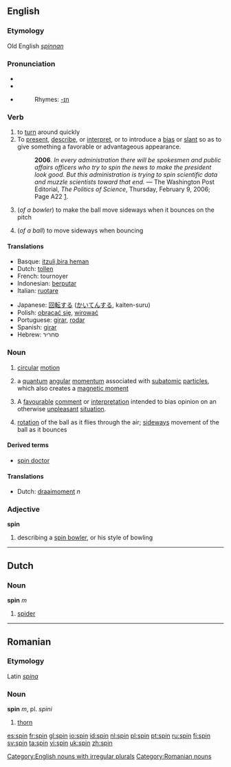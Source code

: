 ==English==

===Etymology===
Old English ''[[spinnan]]''

===Pronunciation===
*{{IPA|/spɪn/}}
*{{SAMPA|/spIn/}}
*{{audio|en-us-spin.ogg|Audio (US)}}
*:Rhymes: [[Rhymes:English:-ɪn|-ɪn]]

===Verb===

{{en-verb|spins|spinning|spun}}

# to [[turn]] around quickly
# To [[present]], [[describe]], or [[interpret]], or to introduce a [[bias]] or [[slant]] so as to give something a favorable or advantageous appearance.  
#:'''2006'''. ''In every administration there will be spokesmen and public affairs officers who try to spin the news to make the president look good. But this administration is trying to spin scientific data and muzzle scientists toward that end.'' &mdash; The Washington Post Editorial, ''The Politics of Science'', Thursday, February 9, 2006; Page A22 [http://www.washingtonpost.com/wp-dyn/content/article/2006/02/08/AR2006020801991.html].
#{{cricket}} (''of a bowler'') to make the ball move sideways when it bounces on the pitch
#{{cricket}} (''of a ball'') to move sideways when bouncing

====Translations====
{{top}}
*Basque: [[itzuli,bira heman]]
*Dutch: [[tollen]]
*French: tournoyer
*Indonesian: [[putar|berputar]]
*Italian: [[ruotare]]
{{mid}}
*Japanese: [[回転]]する ([[かいてん]]する, kaiten-suru)
*Polish: [[obracać się]], [[wirować]]
*Portuguese: [[girar]], [[rodar]]
*Spanish: [[girar]]
*Hebrew: סחריר
{{bottom}}

===Noun===
{{en-noun}}

#[[circular]] [[motion]]
#{{physics}} a [[quantum]] [[angular]] [[momentum]] associated with [[subatomic]] [[particle]]s, which also creates a [[magnetic moment]]
# A [[favourable]] [[comment]] or [[interpretation]] intended to bias opinion on an otherwise [[unpleasant]] [[situation]].
#{{cricket}} [[rotation]] of the ball as it flies through the air; [[sideways]] movement of the ball as it bounces

====Derived terms====
*[[spin doctor]]

====Translations====
*Dutch: [[draaimoment]] ''n''

===Adjective===
'''spin'''
#{{cricket}} describing a [[spin bowler]], or his style of bowling

----

==Dutch==
===Noun===
'''spin''' ''m''

# [[spider]]

----

==Romanian==
===Etymology===
Latin ''[[spina]]''
===Noun===
'''spin''' ''m'', pl. ''spini''

# [[thorn]]

[[Category:English nouns with irregular plurals]]
[[Category:Romanian nouns]]

[[es:spin]]
[[fr:spin]]
[[gl:spin]]
[[io:spin]]
[[id:spin]]
[[nl:spin]]
[[pl:spin]]
[[pt:spin]]
[[ru:spin]]
[[fi:spin]]
[[sv:spin]]
[[ta:spin]]
[[vi:spin]]
[[uk:spin]]
[[zh:spin]]